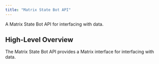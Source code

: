 ```yaml
---
title: "Matrix State Bot API"
---
```


<Tip>
    A Matrix State Bot API for interfacing with data.
</Tip>

## High-Level Overview

The Matrix State Bot API provides a Matrix interface for interfacing with data.


